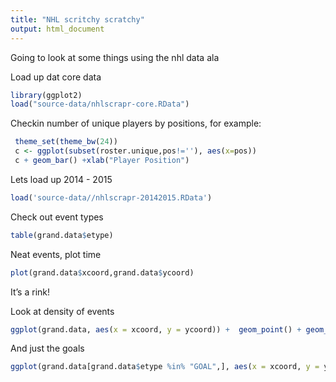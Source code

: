 ```yaml
---
title: "NHL scritchy scratchy"
output: html_document
---
```

Going to look at some things using the nhl data ala 

Load up dat core data
```r
library(ggplot2)
load("source-data/nhlscrapr-core.RData")

```

Checkin number of unique players by positions, for example:

```r
 theme_set(theme_bw(24))
 c <- ggplot(subset(roster.unique,pos!=''), aes(x=pos))
 c + geom_bar() +xlab("Player Position")
```


Lets load up 2014 - 2015
```r
load('source-data//nhlscrapr-20142015.RData')

```
Check out event types
```r
table(grand.data$etype)

```

Neat events, plot time
```r
plot(grand.data$xcoord,grand.data$ycoord)

```
It's a rink!

Look at density of events
```r
ggplot(grand.data, aes(x = xcoord, y = ycoord)) +  geom_point() + geom_density2d()
```

And just the goals
```r
ggplot(grand.data[grand.data$etype %in% "GOAL",], aes(x = xcoord, y = ycoord)) +  geom_point() + geom_density2d()
```


